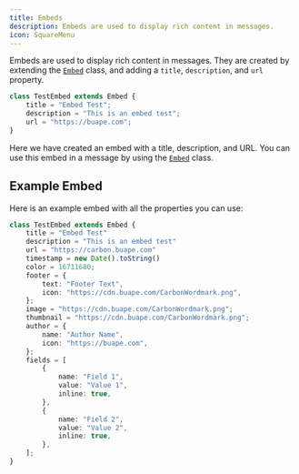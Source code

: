 ```yaml
---
title: Embeds
description: Embeds are used to display rich content in messages.
icon: SquareMenu
---
```


Embeds are used to display rich content in messages. They are created by extending the [`Embed`](/carbon/api/index/classes/Embed) class, and adding a `title`, `description`, and `url` property.

```ts
class TestEmbed extends Embed {
    title = "Embed Test";
    description = "This is an embed test";
    url = "https://buape.com";
}
```

Here we have created an embed with a title, description, and URL. You can use this embed in a message by using the [`Embed`](/carbon/api/index/classes/Embed) class.

## Example Embed

Here is an example embed with all the properties you can use:

```ts
class TestEmbed extends Embed {
    title = "Embed Test"
    description = "This is an embed test"
    url = "https://carbon.buape.com"
    timestamp = new Date().toString()
    color = 16711680;
    footer = {
        text: "Footer Text",
        icon: "https://cdn.buape.com/CarbonWordmark.png",
    };
    image = "https://cdn.buape.com/CarbonWordmark.png";
    thumbnail = "https://cdn.buape.com/CarbonWordmark.png";
    author = {
        name: "Author Name",
        icon: "https://buape.com",
    };
    fields = [
        {
            name: "Field 1",
            value: "Value 1",
            inline: true,
        },
        {
            name: "Field 2",
            value: "Value 2",
            inline: true,
        },
    ];
}
```
